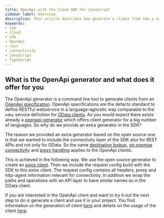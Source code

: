 ```yaml
---
title: OpenApi with the Cloud SDK for JavaScript
sidebar_label: Overview
description: This article describes how generate a client from the a service definition and how to use the client.
keywords:
- sap
- cloud
- sdk
- OpenApi
- rest
- connectivity
- JavaScript
- TypeScript
---
```



## What is the OpenApi generator and what does it offer for you

The OpenApi generator is a command line tool to generate clients from an [OpenApi specification](https://swagger.io/specification/).
OpenApi specifications are the defacto standard to define RESTful webservice in a language-agnostic way comparable to the `edmx` service definition for [OData clients](../odata/overview.mdx).
As you would expect there exists already a [openapi-generator](https://github.com/OpenAPITools/openapi-generator) which offers client generator for a big number of languages.
So why do we provide an extra generator in the SDK?

The reason we provided an extra generator based on the open source one is that we wanted to include the connectivity layer of the SDK also for REST APIs and not only for OData.
So the same [destination lookup](../connectivity/destination), [on-premise connectivity](../connectivity/on-premise) and [proxy handling](../connectivity/proxy) applies to the OpenApi clients.

This is achieved in the following way.
We use the open source generator to create an [axios client](https://github.com/OpenAPITools/openapi-generator/blob/master/docs/generators/typescript-axios.md).
Then we include the request config build with the SDK to this axios client.
The request config  contains all headers, proxy and http-agent information relevant for connectivity.
In addition we wrap the paths and operations with an API layer to have similar names as in the OData client.

If you are interested in the OpenApi client and want to try it out the next step to do is generate a client and use it in your project.
You find information on the generation of client [here](./generate-openapi-client) and details on the usage of the client [here](./execute-openapi-request).
